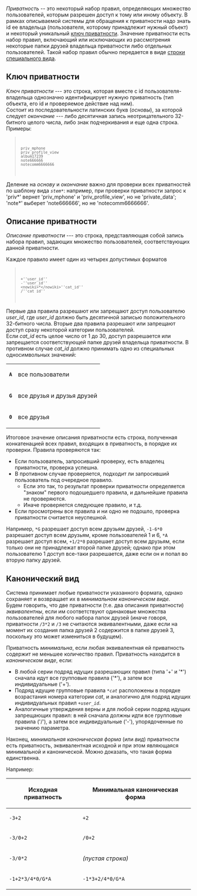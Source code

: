 ''Приватность'' -- это некоторый набор правил, определяющих множество пользователей, которым разрешен доступ к тому или иному объекту. В рамках описываемой системы для обращения к приватности надо знать id ее владельца (пользователя, которому принадлежит нужный объект) и некоторый уникальный [[#Ключ приватности|ключ приватности]]. Значение приватности есть набор правил, включающий или исключающих из рассмотрения некоторые папки друзей владельца приватности либо отдельных пользователей. Такой набор правил обычно передается в виде [[#Описание приватности|строки специального вида]].

== Ключ приватности ==
''Ключ приватности'' --- это строка, которая вместе с id пользователя-владельца однозначно идентифицирует нужную приватность (тип объекта, его id и проверяемое действие над ним).
<br>
Состоит из последовательности латинских букв (''основы''), за которой следует ''окончание'' --- либо десятичная запись неотрицательного 32-битного целого числа, либо знак подчеркивания и еще одна строка. Примеры:
<blockquote><code>
<pre>
priv_mphone
priv_profile_view
album17239
note666666
notecomm6666666
</pre>
</code></blockquote>
Деление на ''основу'' и ''окончание'' важно для проверки всех приватностей по шаблону вида <code>''stem''*</code>: например, при проверки приватности запрос к 'priv*' вернет 'priv_mphone' и 'priv_profile_view', но не 'private_data'; 'note*' выберет 'note666666', но не 'notecomm6666666'.

== Описание приватности ==

''Описание приватности'' --- это строка, представляющая собой запись набора правил, задающих множество пользователей, соответствующих данной приватности.

Каждое правило имеет один из четырех допустимых форматов
<blockquote><code>
<pre>
+''user_id''
-''user_id''
<nowiki>*</nowiki>''cat_id''
/''cat_id''
</pre>
</code></blockquote>
Первые два правила разрешают или запрещают доступ пользователю ''user_id'', где ''user_id'' должно быть десятичной записью положительного 32-битного числа. Вторые два правила разрешают или запрещают доступ сразу некоторой категории пользователей.
<br>
Если ''cat_id'' есть целое число от 1 до 30, доступ разрешается или запрещается соответствующей папке друзей владельца приватности. В противном случае ''cat_id'' должно принимать одно из специальных односимвольных значений:

{|
|-
| <tt>'''A'''</tt> || все пользователи
|-
| <tt>'''G'''</tt> || все друзья и друзья друзей
|-
| <tt>'''0'''</tt> || все друзья
|}

Итоговое значение описания приватности есть строка, полученная конкатенацией всех правил, входящих в приватность, в порядке их проверки. Правила проверяются так:
* Если пользователь, запросивший проверку, есть владелец приватности, проверка успешна.
* В противном случае проверяется, подходит ли запросивший пользователь под очередное правило.
** Если это так, то результат проверки приватности определяется "знаком" первого подошедшего правила, и дальнейшие правила не проверяются.
** Иначе проверяется следующее правило, и т.д.
* Если просмотрены все правила и ни одно не подошло, проверка приватности считается неуспешной.

Например, <code>*G</code> разрешает доступ всем друзьям друзей, <code>-1-6*0</code> разрешает доступ всем друзьям, кроме пользователей 1 и 6, <code>*A</code> разрешает доступ всем, <code>+1/2*0</code> разрешает доступ всем друзьям, если только они не принадлежат второй папке друзей; однако при этом пользователю 1 доступ все-таки разрешается, даже если он и попал во вторую папку друзей.

== Канонический вид ==
Система принимает любые приватности указанного формата, однако сохраняет и возвращает их в ''минимальном каноническом виде''.
<br>
Будем говорить, что две приватности (т.е. два описания приватности) ''эквивалентны'', если им соответствуют одинаковые множества пользователей для любого набора папок друзей (иначе говоря, приватности <code>/3*2</code> и <code>/3</code> не считаются эквивалентными, даже если на момент их создания папка друзей 2 содержится в папке друзей 3, поскольку это может измениться в будущем).

Приватность ''минимальна'', если любая эквивалентная ей приватность содержит не меньшее количество правил. Приватность находится в ''каноническом виде'', если:
* В любой серии подряд идущих разрешающих правил (типа '+' и '*') сначала идут все групповые правила ('*'), а затем все индивидуальные ('+').
* Подряд идущие групповые правила <code>*''cat''</code> расположены в порядке возрастания номера категории ''cat'', и аналогично для подряд идущих индивидуальных правил <code>+''user_id''</code>.
* Аналогичные утверждения верны и для любой серии подряд идущих запрещающих правил: в ней сначала должны идти все групповые правила ('/'), а затем все индивидуальные ('-'), упорядоченные по значению параметра.

Наконец, ''минимальная каноническая форма'' (или ''вид'') приватности есть приватность, эквивалентная исходной и при этом являющаяся минимальной и канонической. Можно доказать, что такая форма единственна.

Например:
{|
|-
! Исходная приватность !! Минимальная каноническая форма
|-
| <code>-3+2</code> || <code>+2</code>
|-
| <code>-3/0+2</code> || <code>/0+2</code>
|-
| <code>-3/0*2</code> || ''(пустая строка)''
|-
| <code>-1+2*3/4*0/G*A</code> || <code>-1*3+2/4*0/G*A</code>
|}
